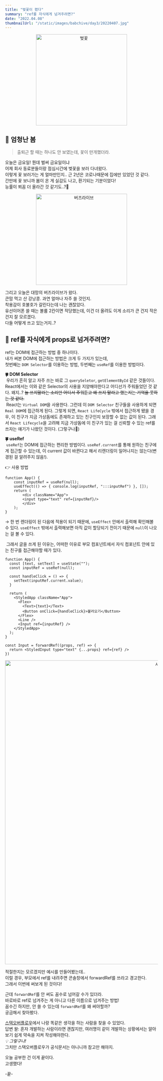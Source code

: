 ```yaml
---
title: "벚꽃이 폈다"
summary: "ref를 자식에게 넘겨주려면?"
date: "2022.04.08"
thumbnailUrl: "/static/images/babchive/day3/20220407.jpg"
---
```


<div align="center">
	<img src="/static/images/babchive/day3/20220407.jpg" width="300px" alt="벚꽃" />
</div>

## 🌸 엄청난 봄

> 출퇴근 할 때는 하나도 안 보였는데, 꽃이 만개했더라.

오늘은 금요일! 뭔데 벌써 금요일이냐  
어제 회사 동료분들이랑 점심시간에 벚꽃을 보러 다녀왔다.  
이렇게 꽃 보러가는 게 얼마만인지.. 근 2년은 코로나때문에 집에만 있었던 것 같다.  
간만에 꽃 보니까 봄이 온 게 실감도 나고, 환기되는 기분이었다!  
능률이 쬐꼼 더 올라간 것 같기도..?👀

<div align="center">
	<img src="/static/images/babchive/day3/20220408.jpg" width="300px" alt="버즈라이브" />
</div>

그리고 오늘은 대망의 버즈라이브가 왔다.  
큰맘 먹고 산 강낭콩. 과연 얼마나 자주 쓸 것인지.  
착용감이 호불호가 갈린다는데 나는 괜찮았다.  
유선이어폰 쓸 때는 볼륨 2칸이면 적당했는데, 이건 더 올려도 이게 소리가 큰 건지 작은 건지 잘 모르겠다.  
다들 어떻게 쓰고 있는거지..?

## 🫱 ref를 자식에게 props로 넘겨주려면?

ref는 DOM에 접근하는 방법 중 하나이다.  
내가 써본 DOM에 접근하는 방법은 크게 두 가지가 있는데,  
첫번째는 `DOM Selector`를 이용하는 방법, 두번째는 `useRef`를 이용한 방법이다.

**🍀 DOM Selector**  
&nbsp;우리가 흔히 알고 자주 쓰는 바로 그 `querySeletor`, `getElementById` 같은 것들이다. React에서는 이와 같은 Selector의 사용을 지양해야한다고 어디선가 주워들었던 것 같다. 왜지..? ~~늘 쓰지말라는 소리만 어디서 주워듣고 왜 쓰지 말라고 했는지는 기억을 못하는 것 같다.~~  
&nbsp;React는 `Virtual DOM`을 사용한다. 그런데 이 `DOM Selector` 친구들을 사용하게 되면 `Real DOM`에 접근하게 된다. 그렇게 되면, `React LifeCycle` 밖에서 접근하게 됐을 경우, 이 친구가 지금 가상돔에도 존재하고 있는 친구인지 보장할 수 없는 값이 된다. 그래서 `React Lifecycle`을 고려해 지금 가상돔에 이 친구가 있는 걸 신뢰할 수 있는 ref를 쓰자는 얘기가 나왔던 것이다. (그렇구나🤔)

**🍀 useRef**  
&nbsp;`useRef`는 DOM에 접근하는 편리한 방법이다. `useRef.current`를 통해 원하는 친구에게 접근할 수 있는데, 이 current 값이 바뀐다고 해서 리렌더링이 일어나지는 않는다(변경된 걸 알려주지 않음!).

👉 사용 방법

```
function App() {
	const inputRef = useRef(null);
	useEffect(() => { console.log(inputRef, ":::inputRef") }, []);
	return (
		<div className="App">
		<input type="text" ref={inputRef}/>
		</div>
	);
}
```

→ 한 번 렌더링이 된 다음에 적용이 되기 때문에, `useEffect` 안에서 출력해 확인해볼 수 있다. `useEffect` 밖에서 출력해보면 아직 값이 할당되기 전이기 때문에 `null`이 나오는 걸 볼 수 있다.

&nbsp;그래서 글을 쓰게 된 이유는, 어떠한 이유로 부모 컴포넌트에서 자식 컴포넌트 안에 있는 친구를 접근해야할 때가 있다.

```
function App() {
  const [text, setText] = useState("");
  const inputRef = useRef(null);

  const handleClick = () => {
    setText(inputRef.current.value);
  }

  return (
    <StyledApp className="App">
      <Flex>
        <Text>{text}</Text>
        <Button onClick={handleClick}>불러오기</Button>
      </Flex>
      <Line />
      <Input ref={inputRef} />
    </StyledApp>
  );
}

const Input = forwardRef((props, ref) => {
  return <StyledInput type="text" {...props} ref={ref} />
})
```

<div align="center">
	<img src="/static/images/babchive/day3/example.png" width="1000px" alt="시연" />
</div>

적절한지는 모르겠지만 예시를 만들어봤는데..  
이럴 경우, 부모에서 ref를 내려주면 콘솔창에서 forwardRef를 쓰라고 경고한다.  
그래서 이번에 써보게 된 것이다!

근데 `forwardRef`를 안 써도 꼼수로 넘어갈 수가 있더라.  
바로바로 ref로 넘겨주는 게 아니고 다른 이름으로 넘겨주는 방법!  
꼼수긴 하지만, 안 쓸 수 있는데 `forwardRef`를 왜 써야할까?  
궁금해서 찾아봤다.

[스택오버플로우](https://stackoverflow.com/questions/60961526/react-forwardref-is-already-possible-without-it-so-whats-the-use-of-it)에서 나랑 똑같은 생각을 하는 사람을 찾을 수 있었다.  
답변 왈: 혼자 개발하는 사람이라면 괜찮지만, 여러명이 같이 개발하는 상황에서는 알아보기 쉽게 약속을 지켜 작성해야한다.  
_💡 그렇구나!_  
그치만 스택오버플로우가 공식문서는 아니니까 참고만 해야지.

오늘 공부한 건 이게 끝이다.  
고생했다!

-끝-
